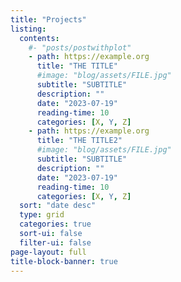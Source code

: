 ```yaml
---
title: "Projects"
listing:
  contents:
    #- "posts/postwithplot"
    - path: https://example.org
      title: "THE TITLE"
      #image: "blog/assets/FILE.jpg"
      subtitle: "SUBTITLE"
      description: ""
      date: "2023-07-19"
      reading-time: 10
      categories: [X, Y, Z]
    - path: https://example.org
      title: "THE TITLE2"
      #image: "blog/assets/FILE.jpg"
      subtitle: "SUBTITLE"
      description: ""
      date: "2023-07-19"
      reading-time: 10
      categories: [X, Y, Z]
  sort: "date desc"
  type: grid
  categories: true
  sort-ui: false
  filter-ui: false
page-layout: full
title-block-banner: true
---
```

